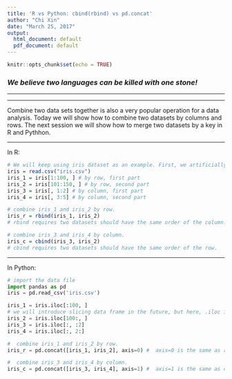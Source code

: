 ```yaml
---
title: 'R vs Python: cbind(rbind) vs pd.concat'
author: "Chi Xin"
date: "March 25, 2017"
output:
  html_document: default
  pdf_document: default
---
```


```r
knitr::opts_chunk$set(echo = TRUE)
```
### _**We believe two languages can be killed with one stone! **_

*** 
***

Combine two data sets together is also a very popular operation for a data analysis. Today we will show how to combine two datasets by columns and rows. The next session we will show how to merge two datasets by a key in R and Pythhon. 

***
In R: 

```r

# We will keep using iris dataset as an example. First, we artificially split iris into four sub-datasets by row/column
iris = read.csv("iris.csv")
iris_1 = iris[1:100, ] # by row, first part
iris_2 = iris[101:150, ] # by row, second part 
iris_3 = iris[, 1:2] # by column, first part
iris_4 = iris[, 3:5] # by column, second part 

# combine iris_1 and iris_2 by row. 
iris_r = rbind(iris_1, iris_2)  
# rbind requires two datasets should have the same order of the column. If the column or the order of column are different, we can use the rbind.fill function the package, plyr. 

# combine iris_3 and iris_4 by column. 
iris_c = cbind(iris_3, iris_2)  
# cbind requires two datasets should have the same order of the row.


```

*** 

In Python:
```python
# import the data file
import pandas as pd
iris = pd.read_csv('iris.csv') 

iris_1 = iris.iloc[:100, ] 
# we will introduce slicing data frame in the future, but here, .iloc is a way to extract part of data 
iris_2 = iris.iloc[100:, ]
iris_3 = iris.iloc[:, :2] 
iris_4 = iris.iloc[:, 2:]

#  combine iris_1 and iris_2 by row.
iris_r = pd.concat([iris_1, iris_2], axis=0) #  axis=0 is the same as rbind in r 

#  combine iris_3 and iris_4 by column.
iris_c = pd.concat([iris_3, iris_4], axis=1) #  axis=1 is the same as cbind in r 



```

